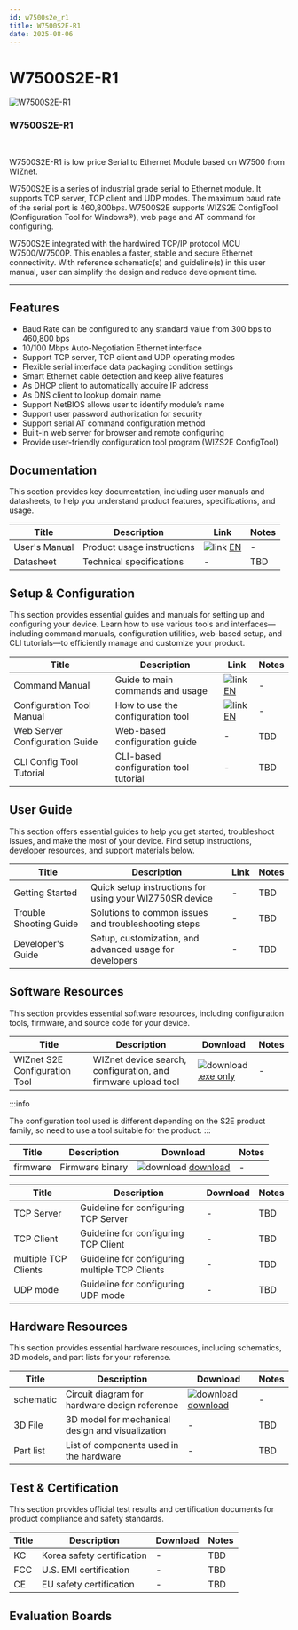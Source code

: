 ```yaml
---
id: w7500s2e_r1
title: W7500S2E-R1
date: 2025-08-06
---
```



# W7500S2E-R1

<div className="main-card">
  <img src="/img/products/w5500s2e-z1/500k_w7500s2e_r1.jpg" alt="W7500S2E-R1" />
  <div>
    <h3>W7500S2E-R1</h3>
    <br />
    <p>
      W7500S2E-R1 is low price Serial to Ethernet Module based on W7500 from WIZnet.
    </p>
  </div>
</div>

W7500S2E is a series of industrial grade serial to Ethernet module. It supports TCP server, TCP client and UDP modes. The maximum baud rate of the serial port is 460,800bps. W7500S2E supports WIZS2E ConfigTool (Configuration Tool for Windows®), web page and AT command for configuring.

W7500S2E integrated with the hardwired TCP/IP protocol MCU W7500/W7500P. This enables a faster, stable and secure Ethernet connectivity. With reference schematic(s) and guideline(s) in this user manual, user can simplify the design and reduce development time.

-----


## Features

  - Baud Rate can be configured to any standard value from 300 bps to 460,800 bps
  - 10/100 Mbps Auto-Negotiation Ethernet interface
  - Support TCP server, TCP client and UDP operating modes
  - Flexible serial interface data packaging condition settings
  - Smart Ethernet cable detection and keep alive features
  - As DHCP client to automatically acquire IP address
  - As DNS client to lookup domain name
  - Support NetBIOS allows user to identify module’s name
  - Support user password authorization for security
  - Support serial AT command configuration method
  - Built-in web server for browser and remote configuring
  - Provide user-friendly configuration tool program (WIZS2E ConfigTool)


## Documentation

This section provides key documentation, including user manuals and datasheets, to help you understand product features, specifications, and usage.

| Title | Description | Link | Notes |
|-------|-------------|------|-------|
| User's Manual  | Product usage instructions | ![link](\img\docs_icon_small.png) [EN](/img/products/w5500s2e-z1/w7500s2e-user-manual-v13.pdf) | - |
| Datasheet | Technical specifications | - | TBD |


## Setup & Configuration

This section provides essential guides and manuals for setting up and configuring your device.
Learn how to use various tools and interfaces—including command manuals, configuration utilities, web-based setup, and CLI tutorials—to efficiently manage and customize your product.

| Title | Description | Link | Notes |
|-------|-------------|------|-------|
| Command Manual | Guide to main commands and usage | ![link](\img\link.png)[EN](./wizse_at_command.md) | - |
| Configuration Tool Manual | How to use the configuration tool | ![link](\img\link.png)[EN](./wizse_config_tool.md) | - |
| Web Server Configuration Guide | Web-based configuration guide | - | TBD |
| CLI Config Tool Tutorial | CLI-based configuration tool tutorial | - | TBD |


## User Guide

This section offers essential guides to help you get started, troubleshoot issues, and make the most of your device. Find setup instructions, developer resources, and support materials below.

| Title | Description | Link | Notes |
|-------|-------------|------|-------|
| Getting Started | Quick setup instructions for using your WIZ750SR device | - | TBD |
| Trouble Shooting Guide | Solutions to common issues and troubleshooting steps | - | TBD |
| Developer's Guide | Setup, customization, and advanced usage for developers | - | TBD |


## Software Resources

This section provides essential software resources, including configuration tools, firmware, and source code for your device.

<Tabs>
  <TabItem value="tool" label="Tools" default>
      
| Title | Description | Download | Notes |
|-------|-------------|----------|-------|
| WIZnet S2E Configuration Tool | WIZnet device search, configuration, and firmware upload tool | ![download](/img/products/w5500/w5500_evb/icons/download.png) [.exe only](/img/products/w5500s2e-z1/WIZS2E_ConfigTool_1.0.2.3.zip) | - |

  :::info

  The configuration tool used is different depending on the S2E product family, so need to use a tool suitable for the product.
  :::
  </TabItem>
  <TabItem value="firmware" label="Firmware" default>

| Title | Description | Download | Notes |
|-------|-------------|----------|-------|
| firmware | Firmware binary  | ![download](/img/products/w5500/w5500_evb/icons/download.png) [download](/img/products/w5500s2e-z1/w7500s2e-app-r1-v2.9.zip) | - |

  </TabItem>

  <TabItem value="application_note" label="Application Note" default>

| Title | Description | Download | Notes |
|-------|-------------|----------|-------|
| TCP Server | Guideline for configuring TCP Server | - | TBD |
| TCP Client | Guideline for configuring TCP Client | - | TBD |
| multiple TCP Clients | Guideline for configuring multiple TCP Clients | - | TBD |
| UDP mode | Guideline for configuring UDP mode | - | TBD |

  </TabItem>
</Tabs>


## Hardware Resources

This section provides essential hardware resources, including schematics, 3D models, and part lists for your reference.

| Title | Description | Download | Notes |
|-------|-------------|----------|-------|
| schematic | Circuit diagram for hardware design reference | ![download](/img/products/w5500/w5500_evb/icons/download.png)[download](/img/products/w5500s2e-z1/W7500S2E-R1_Reference_Schematic_V1.2.pdf) | - |
| 3D File | 3D model for mechanical design and visualization | - | TBD |
| Part list | List of components used in the hardware | - | TBD |


## Test & Certification

This section provides official test results and certification documents for product compliance and safety standards.

| Title | Description | Download | Notes |
|-------|-------------|----------|-------|
| KC | Korea safety certification | - | TBD |
| FCC | U.S. EMI certification | - | TBD |
| CE | EU safety certification | - | TBD |


## Evaluation Boards

<Tabs>
  <TabItem value="eval_board" label="Evaluation Boards" default>

  </TabItem>

  <TabItem value="related_modules" label="Related modules" default>

  </TabItem>
</Tabs>